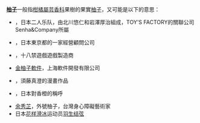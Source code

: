'''[[柚子|柚子]]'''一般指[[柑橘屬|柑橘屬]][[芸香科|芸香科]]果樹的果實[[柚子|柚子]]，又可能是以下的意思：
*{{nihongo|[[柚子_(組合)|柚子 (組合)]]|ゆず}}，日本二人乐队，由北川悠仁和岩澤厚治組成，TOY'S FACTORY的關聯公司Senha&Company所屬
*{{nihongo|[[柚子_(公司)|柚子 (公司)]]|ゆず}}，日本東京都的一家經營顧問公司
*{{nihongo|[[柚子軟件|柚子軟件]]|ゆずソフト}}，十八禁遊戲遊戲製造商
*[[金柚子軟件|金柚子軟件]]，上海軟件開發有限公司
*{{nihongo|[[柚子_(漫畫)|柚子 (漫畫)]]|ゆず}}，須藤真澄的漫畫作品
*{{nihongo|[[日本柚子|日本柚子]]|ゆず、柚子}}，日本對香橙的稱呼
*[[余秀芷|余秀芷]]，外號柚子，台灣身心障礙藝術家
*日本[[花样滑冰|花样滑冰]]运动员[[羽生结弦|羽生结弦]]

{{disambig|柚|cat=二字消歧義}}